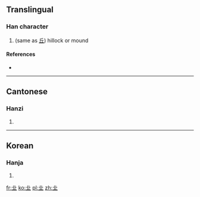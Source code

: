 ==Translingual==

===Han character===
{{Han char|rn=1|rad=一|as=04|sn=5|four=|canj=廿一 (TM)}}

# (same as [[丘]]) hillock or mound

====References====
* {{Han ref|kx=0078.010|hdz=10015.030|uh=3400|ud=13312}}

----

==Cantonese==

===Hanzi===
{{yue-hanzi|jyut=|y=jaau1, kaau5}}

# {{defn|Cantonese|sort=一04}}

----

==Korean==

===Hanja===
{{ko-hanja|hangeul=구|rv=gu|mr=ku|y=kwu|eumhun=언덕|ehrv=eondeok|ehmr=ŏndŏk|ehy=entek}}

# {{defn|Korean|sort=一04}}

[[fr:㐀]]
[[ko:㐀]]
[[pl:㐀]]
[[zh:㐀]]